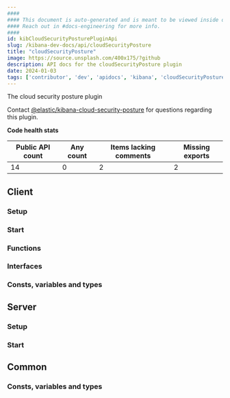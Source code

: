 ```yaml
---
####
#### This document is auto-generated and is meant to be viewed inside our experimental, new docs system.
#### Reach out in #docs-engineering for more info.
####
id: kibCloudSecurityPosturePluginApi
slug: /kibana-dev-docs/api/cloudSecurityPosture
title: "cloudSecurityPosture"
image: https://source.unsplash.com/400x175/?github
description: API docs for the cloudSecurityPosture plugin
date: 2024-01-03
tags: ['contributor', 'dev', 'apidocs', 'kibana', 'cloudSecurityPosture']
---
```


The cloud security posture plugin

Contact [@elastic/kibana-cloud-security-posture](https://github.com/orgs/elastic/teams/kibana-cloud-security-posture) for questions regarding this plugin.

**Code health stats**

| Public API count  | Any count | Items lacking comments | Missing exports |
|-------------------|-----------|------------------------|-----------------|
| 14 | 0 | 2 | 2 |

## Client

### Setup
<DocDefinitionList data={[cloudSecurityPostureObj.client.setup]}/>

### Start
<DocDefinitionList data={[cloudSecurityPostureObj.client.start]}/>

### Functions
<DocDefinitionList data={cloudSecurityPostureObj.client.functions}/>

### Interfaces
<DocDefinitionList data={cloudSecurityPostureObj.client.interfaces}/>

### Consts, variables and types
<DocDefinitionList data={cloudSecurityPostureObj.client.misc}/>

## Server

### Setup
<DocDefinitionList data={[cloudSecurityPostureObj.server.setup]}/>

### Start
<DocDefinitionList data={[cloudSecurityPostureObj.server.start]}/>

## Common

### Consts, variables and types
<DocDefinitionList data={cloudSecurityPostureObj.common.misc}/>

